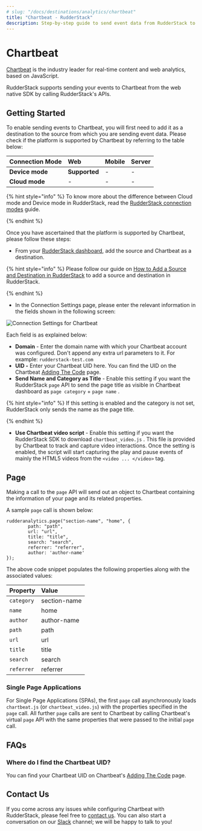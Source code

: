 ```yaml
---
# slug: "/docs/destinations/analytics/chartbeat"
title: "Chartbeat - RudderStack"
description: Step-by-step guide to send event data from RudderStack to Chartbeat.
---
```


# Chartbeat

[Chartbeat](https://chartbeat.com/) is the industry leader for real-time content and web analytics, based on JavaScript.

RudderStack supports sending your events to Chartbeat from the web native SDK by calling RudderStack's APIs.

## Getting Started

To enable sending events to Chartbeat, you will first need to add it as a destination to the source from which you are sending event data. Please check if the platform is supported by Chartbeat by referring to the table below:

| **Connection Mode** | **Web**       | **Mobile** | **Server** |
| :------------------ | :------------ | :--------- | :--------- |
| **Device mode**     | **Supported** | -          | -          |
| **Cloud mode**      | -             | -          | -          |

{% hint style="info" %}
To know more about the difference between Cloud mode and Device mode in RudderStack, read the [RudderStack connection modes](https://docs.rudderstack.com/get-started/rudderstack-connection-modes) guide.

{% endhint %}

Once you have ascertained that the platform is supported by Chartbeat, please follow these steps:

- From your [RudderStack dashboard](https://app.rudderlabs.com/), add the source and Chartbeat as a destination.

{% hint style="info" %}
Please follow our guide on [How to Add a Source and Destination in RudderStack](https://docs.rudderstack.com/how-to-guides/adding-source-and-destination-rudderstack) to add a source and destination in RudderStack.

{% endhint %}

- In the Connection Settings page, please enter the relevant information in the fields shown in the following screen:

![Connection Settings for Chartbeat](../../.gitbook/assets/image%20%2818%29.png)

Each field is as explained below:

- **Domain** - Enter the domain name with which your Chartbeat account was configured. Don't append any extra url parameters to it. For example: `rudderstack-test.com`
- **UID -** Enter your Chartbeat UID here. You can find the UID on the Chartbeat [Adding The Code](https://chartbeat.com/docs/adding_the_code/) page.
- **Send Name and Category as Title** - Enable this setting if you want the RudderStack `page` API to send the page title as visible in Chartbeat dashboard as `page category` + `page name` .

{% hint style="info" %}
If this setting is enabled and the category is not set, RudderStack only sends the name as the page title.

{% endhint %}

- **Use Chartbeat video script** - Enable this setting if you want the RudderStack SDK to download `chartbeat_video.js` . This file is provided by Chartbeat to track and capture video interactions. Once the setting is enabled, the script will start capturing the play and pause events of mainly the HTML5 videos from the `<video ... </video>` tag.

## Page

Making a call to the `page` API will send out an object to Chartbeat containing the information of your page and its related properties.

A sample `page` call is shown below:

```text
rudderanalytics.page("section-name", "home", {
        path: "path",
        url: "url",
        title: "title",
        search: "search",
        referrer: "referrer",
        author: 'author-name'
});
```

The above code snippet populates the following properties along with the associated values:

| Property   | Value        |
| :--------- | :----------- |
| `category` | section-name |
| `name`     | home         |
| `author`   | author-name  |
| `path`     | path         |
| `url`      | url          |
| `title`    | title        |
| `search`   | search       |
| `referrer` | referrer     |

### Single Page Applications

For Single Page Applications \(SPAs\), the first `page` call asynchronously loads `chartbeat.js` \(or `chartbeat_video.js`\) with the properties specified in the `page` call. All further `page` calls are sent to Chartbeat by calling Chartbeat's virtual `page` API with the same properties that were passed to the initial `page` call.

## FAQs

### Where do I find the Chartbeat UID?

You can find your Chartbeat UID on Chartbeat's [Adding The Code](https://chartbeat.com/docs/adding_the_code/) page.

## Contact Us

If you come across any issues while configuring Chartbeat with RudderStack, please feel free to [contact us](mailto:%20docs@rudderstack.com). You can also start a conversation on our [Slack](https://resources.rudderstack.com/join-rudderstack-slack) channel; we will be happy to talk to you!
